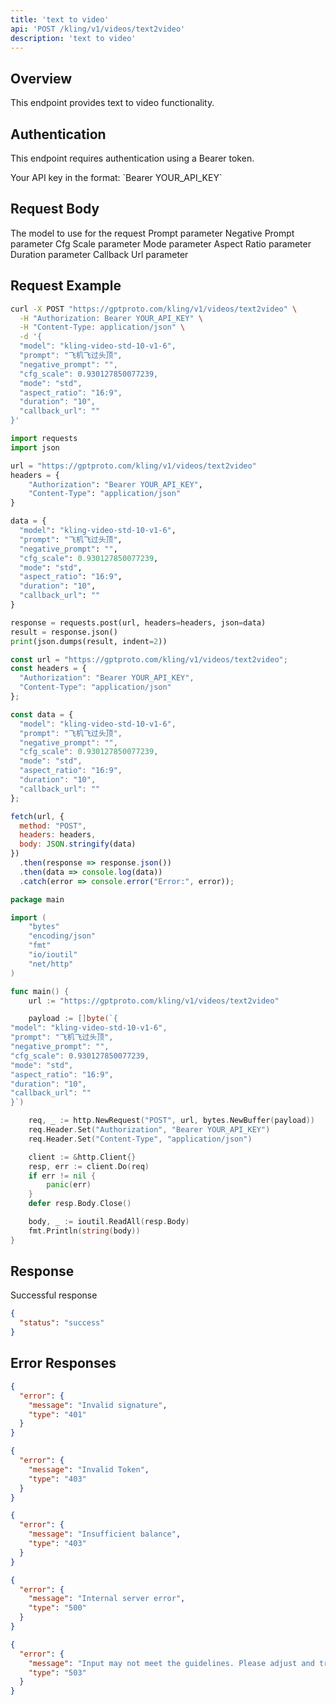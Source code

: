 ```yaml
---
title: 'text to video'
api: 'POST /kling/v1/videos/text2video'
description: 'text to video'
---
```


## Overview

This endpoint provides text to video functionality.

## Authentication

This endpoint requires authentication using a Bearer token.

<ParamField header="Authorization" type="string" required default="sk-***********">
  Your API key in the format: `Bearer YOUR_API_KEY`
</ParamField>

## Request Body

<ParamField body="model" type="string" required default="kling-video-std-10-v1-6">
  The model to use for the request
</ParamField>

<ParamField body="prompt" type="string" required default="飞机飞过头顶">
  Prompt parameter
</ParamField>

<ParamField body="negative_prompt" type="string"  default="">
  Negative Prompt parameter
</ParamField>

<ParamField body="cfg_scale" type="number"  default="0.930127850077239">
  Cfg Scale parameter
</ParamField>

<ParamField body="mode" type="string"  default="std">
  Mode parameter
</ParamField>

<ParamField body="aspect_ratio" type="string"  default="16:9">
  Aspect Ratio parameter
</ParamField>

<ParamField body="duration" type="string"  default="10">
  Duration parameter
</ParamField>

<ParamField body="callback_url" type="string"  default="">
  Callback Url parameter
</ParamField>

## Request Example

<CodeGroup>

```bash cURL
curl -X POST "https://gptproto.com/kling/v1/videos/text2video" \
  -H "Authorization: Bearer YOUR_API_KEY" \
  -H "Content-Type: application/json" \
  -d '{
  "model": "kling-video-std-10-v1-6",
  "prompt": "飞机飞过头顶",
  "negative_prompt": "",
  "cfg_scale": 0.930127850077239,
  "mode": "std",
  "aspect_ratio": "16:9",
  "duration": "10",
  "callback_url": ""
}'
```

```python Python
import requests
import json

url = "https://gptproto.com/kling/v1/videos/text2video"
headers = {
    "Authorization": "Bearer YOUR_API_KEY",
    "Content-Type": "application/json"
}

data = {
  "model": "kling-video-std-10-v1-6",
  "prompt": "飞机飞过头顶",
  "negative_prompt": "",
  "cfg_scale": 0.930127850077239,
  "mode": "std",
  "aspect_ratio": "16:9",
  "duration": "10",
  "callback_url": ""
}

response = requests.post(url, headers=headers, json=data)
result = response.json()
print(json.dumps(result, indent=2))
```

```javascript JavaScript
const url = "https://gptproto.com/kling/v1/videos/text2video";
const headers = {
  "Authorization": "Bearer YOUR_API_KEY",
  "Content-Type": "application/json"
};

const data = {
  "model": "kling-video-std-10-v1-6",
  "prompt": "飞机飞过头顶",
  "negative_prompt": "",
  "cfg_scale": 0.930127850077239,
  "mode": "std",
  "aspect_ratio": "16:9",
  "duration": "10",
  "callback_url": ""
};

fetch(url, {
  method: "POST",
  headers: headers,
  body: JSON.stringify(data)
})
  .then(response => response.json())
  .then(data => console.log(data))
  .catch(error => console.error("Error:", error));
```

```go Go
package main

import (
    "bytes"
    "encoding/json"
    "fmt"
    "io/ioutil"
    "net/http"
)

func main() {
    url := "https://gptproto.com/kling/v1/videos/text2video"

    payload := []byte(`{
"model": "kling-video-std-10-v1-6",
"prompt": "飞机飞过头顶",
"negative_prompt": "",
"cfg_scale": 0.930127850077239,
"mode": "std",
"aspect_ratio": "16:9",
"duration": "10",
"callback_url": ""
}`)

    req, _ := http.NewRequest("POST", url, bytes.NewBuffer(payload))
    req.Header.Set("Authorization", "Bearer YOUR_API_KEY")
    req.Header.Set("Content-Type", "application/json")

    client := &http.Client{}
    resp, err := client.Do(req)
    if err != nil {
        panic(err)
    }
    defer resp.Body.Close()

    body, _ := ioutil.ReadAll(resp.Body)
    fmt.Println(string(body))
}
```

</CodeGroup>

## Response

<ResponseField name="Success" type="200">
  Successful response

```json
{
  "status": "success"
}
```
</ResponseField>

## Error Responses

<ResponseExample>

```json 401 - Invalid signature
{
  "error": {
    "message": "Invalid signature",
    "type": "401"
  }
}
```

```json 403 - Invalid Token
{
  "error": {
    "message": "Invalid Token",
    "type": "403"
  }
}
```

```json 403 - Insufficient balance
{
  "error": {
    "message": "Insufficient balance",
    "type": "403"
  }
}
```

```json 500 - Internal server error
{
  "error": {
    "message": "Internal server error",
    "type": "500"
  }
}
```

```json 503 - Content policy violation
{
  "error": {
    "message": "Input may not meet the guidelines. Please adjust and try again.",
    "type": "503"
  }
}
```

</ResponseExample>

